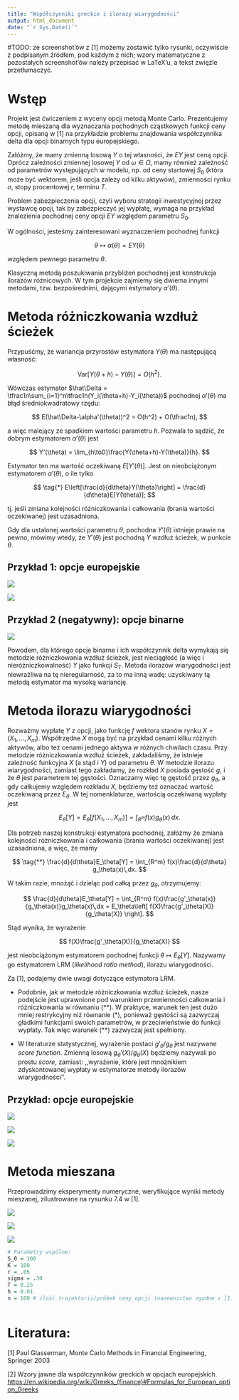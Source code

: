 ```yaml
---
title: "Współczynniki greckie i ilorazy wiarygodności"
output: html_document
date: "`r Sys.Date()`"
---
```


#TODO: ze screenshot'ów z [1] możemy zostawić tylko rysunki, oczywiście z podpisanym źródłem, pod każdym z nich; wzory matematyczne z pozostałych screenshot'ów należy przepisać w LaTeX'u, a tekst zwięźle przetłumaczyć.

# Wstęp

Projekt jest ćwiczeniem z wyceny opcji metodą Monte Carlo. Prezentujemy metodę mieszaną dla wyznaczania pochodnych cząstkowych funkcji ceny opcji, opisaną w [1] na przykładzie problemu znajdowania współczynnika delta dla opcji binarnych typu europejskiego.

Załóżmy, że mamy zmienną losową $Y$ o tej własności, że $EY$ jest ceną opcji. Oprócz zależności zmiennej losowej $Y$ od $\omega\in\Omega$, mamy również zależność od parametrów występujących w modelu, np. od ceny startowej $S_0$ (która może być wektorem, jeśli opcja zależy od kilku aktywów), zmienności rynku $\sigma$, stopy procentowej $r$, terminu $T$.

Problem zabezpieczenia opcji, czyli wyboru strategii inwestycyjnej przez wystawcę opcji, tak by zabezpieczyć jej wypłatę, wymaga na przykład znalezienia pochodnej ceny opcji $EY$ względem parametru $S_0$.

W ogólności, jesteśmy zainteresowani wyznaczeniem pochodnej funkcji

$$
\theta\mapsto\alpha(\theta)= EY(\theta)
$$

względem pewnego parametru $\theta$.

Klasyczną metodą poszukiwania przybliżeń pochodnej jest konstrukcja ilorazów różnicowych. W tym projekcie zajmiemy się dwiema innymi metodami, tzw. bezpośrednimi, dającymi estymatory $\alpha'(\theta)$.

# Metoda różniczkowania wzdłuż ścieżek

Przypuśćmy, że wariancja przyrostów estymatora $Y(\theta)$ ma następującą własność:

$$
\mathop{\textrm{Var}}[Y(\theta+h) - Y(\theta)] = O(h^2).
$$

Wówczas estymator $\hat\Delta = \tfrac1n\sum_{i=1}^n\tfrac1h(Y_i(\theta+h)-Y_i(\theta))$ pochodnej $\alpha'(\theta)$ ma błąd średniokwadratowy rzędu:

$$
E(\hat\Delta-\alpha'(\theta))^2 = O(h^2) + O(\tfrac1n),
$$

a więc malejący ze spadkiem wartości parametru $h$. Pozwala to sądzić, że dobrym estymatorem $\alpha'(\theta)$ jest

$$
Y'(\theta) = \lim_{h\to0}\frac{Y(\theta+h)-Y(\theta)}{h}.
$$

Estymator ten ma wartość oczekiwaną $E[Y'(\theta)]$. Jest on nieobciążonym estymatorem $\alpha'(\theta)$, o ile tylko

$$
\tag{*}
E\left[\frac{d}{d\theta}Y(\theta)\right] = \frac{d}{d\theta}E[Y(\theta)];
$$

tj. jeśli zmiana kolejności różniczkowania i całkowania (brania wartości oczekiwanej) jest uzasadniona.

Gdy dla ustalonej wartości parametru $\theta$, pochodna $Y'(\theta)$ istnieje prawie na pewno, mówimy wtedy, że $Y'(\theta)$ jest pochodną $Y$ wzdłuż ścieżek, w punkcie $\theta$.

## Przykład 1: opcje europejskie

![](images/Screenshot%202022-12-07%20at%2011.12.41.png)

![](images/Screenshot%202022-12-07%20at%2011.13.21.png)

## Przykład 2 (negatywny): opcje binarne

![](images/Screenshot%202022-12-07%20at%2011.23.29.png)

Powodem, dla którego opcje binarne i ich współczynnik delta wymykają się metodzie różniczkowania wzdłuż ścieżek, jest nieciągłość (a więc i nieróżniczkowalność) $Y$ jako funkcji $S_T$. Metoda ilorazów wiarygodności jest niewrażliwa na tę nieregularność, za to ma inną wadę: uzyskiwany tą metodą estymator ma wysoką wariancję.

# Metoda ilorazu wiarygodności

Rozważmy wypłatę $Y$ z opcji, jako funkcję $f$ wektora stanów rynku $X=(X_1,\ldots,X_m)$. Współrzędne $X$ mogą być na przykład cenami kilku różnych aktywów, albo też cenami jednego aktywa w różnych chwilach czasu. Przy metodzie różniczkowania wzdłuż ścieżek, zakładaliśmy, że istnieje zależność funkcyjna $X$ (a stąd i $Y$) od parametru $\theta$. W metodzie ilorazu wiarygodności, zamiast tego zakładamy, że rozkład $X$ posiada gęstość $g$, i że $\theta$ jest parametrem tej gęstości. Oznaczamy więc tę gęstość przez $g_\theta$, a gdy całkujemy względem rozkładu $X$, będziemy też oznaczać wartość oczekiwaną przez $E_\theta$. W tej nomenklaturze, wartością oczekiwaną wypłaty jest

$$
E_\theta[Y] = E_\theta[f(X_1,\ldots,X_m)] = \int_{R^m} f(x)g_\theta(x)\,dx.
$$

Dla potrzeb naszej konstrukcji estymatora pochodnej, załóżmy że zmiana kolejności różniczkowania i całkowania (brania wartości oczekiwanej) jest uzasadniona, a więc, że mamy

$$
\tag{**}
\frac{d}{d\theta}E_\theta[Y] = \int_{R^m} f(x)\frac{d}{d\theta} g_\theta(x)\,dx.
$$

W takim razie, mnożąć i dzieląc pod całką przez $g_\theta$, otrzymujemy:

$$
\frac{d}{d\theta}E_\theta[Y] 
= \int_{R^m} f(x)\frac{g'_\theta(x)}{g_\theta(x)}g_\theta(x)\,dx
= E_\theta\left[
  f(X)\frac{g'_\theta(X)}{g_\theta(X)}
\right].
$$

Stąd wynika, że wyrażenie

$$
f(X)\frac{g'_\theta(X)}{g_\theta(X)}
$$

jest nieobciążonym estymatorem pochodnej funkcji $\theta\mapsto E_\theta[Y]$. Nazywamy go estymatorem LRM (*likelihood ratio method*), ilorazu wiarygodności.

Za [1], podajemy dwie uwagi dotyczące estymatora LRM.

-   Podobnie, jak w metodzie różniczkowania wzdłuż ścieżek, nasze podejście jest uprawnione pod warunkiem przemienności całkowania i różniczkowania w równaniu (\*\*). W praktyce, warunek ten jest dużo mniej restrykcyjny niż równanie (\*), ponieważ gęstości są zazwyczaj gładkimi funkcjami swoich parametrów, w przeciwieństwie do funkcji wypłaty. Tak więc warunek (\*\*) zazwyczaj jest spełniony.

-   W literaturze statystycznej, wyrażenie postaci $g'_\theta/g_\theta$ jest nazywane *score function*. Zmienną losową $g_\theta'(X)/g_\theta(X)$ będziemy nazywali po prostu *score*, zamiast: ,,wyrażenie, które jest mnożnikiem zdyskontowanej wypłaty w estymatorze metody ilorazów wiarygodności''.

## Przykład: opcje europejskie

![](images/Screenshot%202022-12-07%20at%2016.48.48.png)

![](images/Screenshot%202022-12-07%20at%2016.48.58.png)

![](images/Screenshot%202022-12-07%20at%2016.49.06.png)

# Metoda mieszana

Przeprowadzimy eksperymenty numeryczne, weryfikujące wyniki metody mieszanej, zilustrowane na rysunku 7.4 w [1].

![](images/Screenshot%202022-12-07%20at%2016.49.58.png)

![](images/Screenshot%202022-12-07%20at%2016.50.09.png)

![](images/Screenshot%202022-12-07%20at%2016.50.17.png)

```r
# Parametry wspólne:
S_0 = 100
K = 100
r = .05
sigma = .30
T = 0.25
h = 0.01
n = 100 # ilość trajektorii/próbek ceny opcji (nazewnictwo zgodne z [1])
```

```r

```

# Literatura:

[1] Paul Glasserman, Monte Carlo Methods in Financial Engineering, Springer 2003

[2] Wzory jawne dla współczynników greckich w opcjach europejskich. [https://en.wikipedia.org/wiki/Greeks\_(finance)#Formulas_for_European_option_Greeks](https://en.wikipedia.org/wiki/Greeks_(finance)#Formulas_for_European_option_Greeks){.uri}
